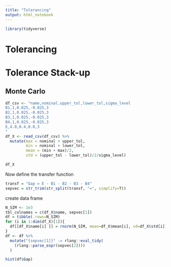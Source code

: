 ```yaml
---
title: "Tolerancing"
output: html_notebook
---
```

```r
library(tidyverse)
```

# Tolerancing
# Tolerance Stack-up

## Monte Carlo


```r
df_csv <- "name,nominal,upper_tol,lower_tol,sigma_level
B1,1,0.025,-0.025,3
B2,1,0.025,-0.025,3
B3,1,0.025,-0.025,3
B4,1,0.025,-0.025,3
E,4.0,0.4,0.0,3
"
df_X <- read_csv(df_csv) %>% 
  mutate(max = nominal + upper_tol,
         min = nominal + lower_tol,
         mean = (min + max)/2,
         std = (upper_tol - lower_tol)/2/sigma_level)

df_X
```

Now define the transfer function
```r
transf = "Gap = E - B1 - B2 - B3 - B4"
sepvec = str_trim(str_split(transf, "=", simplify=T))
```

create data frame
```r
N_SIM <- 1e3
tbl_colnames = c(df_X$name, sepvec[1])
df = tibble(.rows=N_SIM)
for (i in 1:dim(df_X)[1]){
  df[[df_X$name[i] ]] = rnorm(N_SIM, mean=df_X$mean[i], sd=df_X$std[i])
}
df <- df %>% 
  mutate("{sepvec[1]}" := rlang::eval_tidy(
    (rlang::parse_expr(sepvec[2])))
  )

hist(df$Gap)
```




